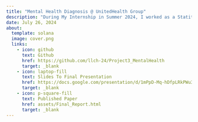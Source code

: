 ```yaml
---
title: "Mental Health Diagnosis @ UnitedHealth Group"
description: "During My Internship in Summer 2024, I worked as a Statitsical Data Scientist and Published My Results/Findings In Several Ways:  <br> <br> 1. Published a Paper (Click Me For More Info) <br> <br> 2. Crafted A Professional Poster For Optum and United HealthCare Representatives To See My Project Details In Person at CMU  <br> <br> 3. Traveled To The Headquarters of UHG in Minnesota To Give A Demo Of My Work In Front of Thousands of Representatives"
date: July 26, 2024
about: 
  template: solana
  image: cover.png
  links: 
    - icon: github
      text: Github
      href: https://github.com/llch-24/Project3_MentalHealth
      target: _blank
    - icon: laptop-fill
      text: Slides To Final Presentation
      href: https://docs.google.com/presentation/d/1mPpD-Mq-hDfpLRkPWu32x0mBcbibRFHv0E-nbhDYj8Q/edit?usp=sharing
      target: _blank
    - icon: p-square-fill
      text: Published Paper
      href: assets/Final_Report.html
      target: _blank
---
```


